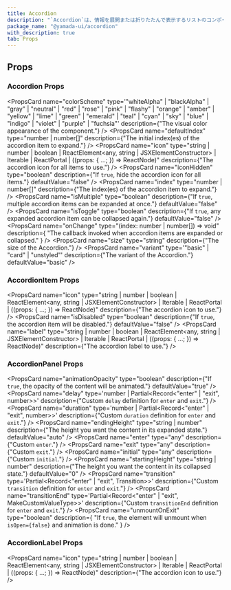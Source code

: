 ```yaml
---
title: Accordion
description: "`Accordion`は、情報を展開または折りたたんで表示するリストのコンポーネントです。"
package_name: "@yamada-ui/accordion"
with_description: true
tab: Props
---
```


## Props

### Accordion Props

<PropsCard
  name="colorScheme"
  type='"whiteAlpha" | "blackAlpha" | "gray" | "neutral" | "red" | "rose" | "pink" | "flashy" | "orange" | "amber" | "yellow" | "lime" | "green" | "emerald" | "teal" | "cyan" | "sky" | "blue" | "indigo" | "violet" | "purple" | "fuchsia"'
  description={"The visual color appearance of the component."}
/>
<PropsCard
  name="defaultIndex"
  type="number | number[]"
  description={"The initial index(es) of the accordion item to expand."}
/>
<PropsCard
  name="icon"
  type="string | number | boolean | ReactElement<any, string | JSXElementConstructor<any>> | Iterable<ReactNode> | ReactPortal | ((props: { ...; }) => ReactNode)"
  description={"The accordion icon for all items to use."}
/>
<PropsCard
  name="iconHidden"
  type="boolean"
  description={"If `true`, hide the accordion icon for all items."}
  defaultValue="false"
/>
<PropsCard
  name="index"
  type="number | number[]"
  description={"The index(es) of the accordion item to expand."}
/>
<PropsCard
  name="isMultiple"
  type="boolean"
  description={"If `true`, multiple accordion items can be expanded at once."}
  defaultValue="false"
/>
<PropsCard
  name="isToggle"
  type="boolean"
  description={"If `true`, any expanded accordion item can be collapsed again."}
  defaultValue="false"
/>
<PropsCard
  name="onChange"
  type="(index: number | number[]) => void"
  description={
    "The callback invoked when accordion items are expanded or collapsed."
  }
/>
<PropsCard
  name="size"
  type="string"
  description={"The size of the Accordion."}
/>
<PropsCard
  name="variant"
  type='"basic" | "card" | "unstyled"'
  description={"The variant of the Accordion."}
  defaultValue="basic"
/>

### AccordionItem Props

<PropsCard
  name="icon"
  type="string | number | boolean | ReactElement<any, string | JSXElementConstructor<any>> | Iterable<ReactNode> | ReactPortal | ((props: { ...; }) => ReactNode)"
  description={"The accordion icon to use."}
/>
<PropsCard
  name="isDisabled"
  type="boolean"
  description={"If `true`, the accordion item will be disabled."}
  defaultValue="false"
/>
<PropsCard
  name="label"
  type="string | number | boolean | ReactElement<any, string | JSXElementConstructor<any>> | Iterable<ReactNode> | ReactPortal | ((props: { ...; }) => ReactNode)"
  description={"The accordion label to use."}
/>

### AccordionPanel Props

<PropsCard
  name="animationOpacity"
  type="boolean"
  description={"If `true`, the opacity of the content will be animated."}
  defaultValue="true"
/>
<PropsCard
  name="delay"
  type='number | Partial<Record<"enter" | "exit", number>>'
  description={"Custom `delay` definition for `enter` and `exit`."}
/>
<PropsCard
  name="duration"
  type='number | Partial<Record<"enter" | "exit", number>>'
  description={"Custom `duration` definition for `enter` and `exit`."}
/>
<PropsCard
  name="endingHeight"
  type="string | number"
  description={"The height you want the content in its expanded state."}
  defaultValue="auto"
/>
<PropsCard name="enter" type="any" description={"Custom `enter`."} />
<PropsCard name="exit" type="any" description={"Custom `exit`."} />
<PropsCard name="initial" type="any" description={"Custom `initial`."} />
<PropsCard
  name="startingHeight"
  type="string | number"
  description={"The height you want the content in its collapsed state."}
  defaultValue="0"
/>
<PropsCard
  name="transition"
  type='Partial<Record<"enter" | "exit", Transition>>'
  description={"Custom `transition` definition for `enter` and `exit`."}
/>
<PropsCard
  name="transitionEnd"
  type='Partial<Record<"enter" | "exit", MakeCustomValueType<TargetProperties>>>'
  description={"Custom `transitionEnd` definition for `enter` and `exit`."}
/>
<PropsCard
  name="unmountOnExit"
  type="boolean"
  description={
    "If `true`, the element will unmount when `isOpen={false}` and animation is done."
  }
/>

### AccordionLabel Props

<PropsCard
  name="icon"
  type="string | number | boolean | ReactElement<any, string | JSXElementConstructor<any>> | Iterable<ReactNode> | ReactPortal | ((props: { ...; }) => ReactNode)"
  description={"The accordion icon to use."}
/>
